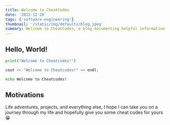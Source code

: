 ```yaml
---
title: Welcome to CheatCodes
date: '2022-12-20'
tags: ['software-engineering']
thumbnail: '/static/img/defaults/blog.jpeg'
summary: Welcome to CheatCodes, a blog documenting helpful information and my general life experiences.
---
```


## Hello, World!

```python
print("Welcome to Cheatcodes!")
```

```C
cout << "Welcome to Cheatcodes!" << endl;
```

```bash
echo Welcome to Cheatcodes!
```

## Motivations

Life adventures, projects, and everything else, I hope I can take you on a journey through my life and hopefully give you some cheat codes for yours 😁
